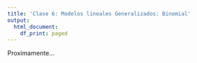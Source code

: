 ---
title: 'Clase 6: Modelos lineales Generalizados: Binomial'
output:
  html_document:
    df_print: paged
---

Proximamente...